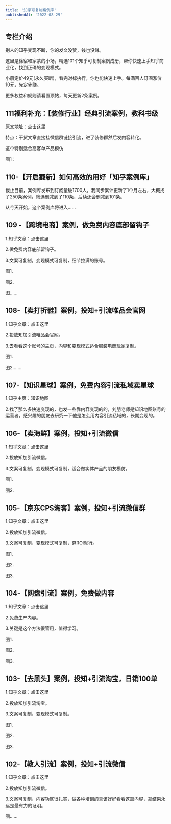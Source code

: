 ```yaml
---
title: '知乎可复制案例库'
publishedAt: '2022-08-29'
---
```


## 专栏介绍

别人的知乎变现不断，你的发文没赞，钱也没赚。  
  
这里是徐宿和家蒙的小场，精选101个知乎可复制案例成册，帮你快速上手知乎商业化，找到正确的变现模式。  
  
小册定价49元(永久买断)，看完对标执行，你也能快速上手。每满百人订阅涨价10元，先定先赚。  
  
更多权益和规则请看置顶帖，每天更新2条案例。

## 111福利补充：【装修行业】经典引流案例，教科书级
原文地址：点击这里

特点：干货文章直接挂微信群链接引流，进了装修群然后发内容转化。

这个特别适合高客单产品模仿

图1：

## 110-【开启翻新】如何高效的用好「知乎案例库」
截止目前，案例库发布到订阅量破1700人，我同步累计更新了1个月左右，大概找了250条案例，筛选删减到了110条，后续还会删减到101条。

从今天开始，这个案例库将进入......

## 109 -【跨境电商】案例，做免费内容底部留钩子
1.知乎文章：点击这里

2.做免费内容底部留钩子。

3.文案可复制，变现模式可复制，细节拉满的账号。

图1.

图2.

图......

## 108-【卖打折鞋】案例，投知+引流唯品会官网
1.知乎文章：点击这里

2.投放知加引流唯品会官网。

3.去看看这个账号的主页，内容和变现模式适合服装电商玩家复制。

图1.

图2.......

## 107-【知识星球】案例，免费内容引流私域卖星球
1.知乎主页：知识地图

2.找了那么多快速变现的，也发一些靠内容变现的的，刘朋老师是知识地图账号的运营者，感兴趣的朋友去研究一下他是怎么用内容引流私域的，长期变现的。



## 106-【卖海鲜】案例，投知+引流微信
1.知乎文章：点击这里

2.投放知加引流微信。

3.文案可复制，变现模式可复制，适合做实体产品的朋友模仿。

图1.

图2.

## 105-【京东CPS淘客】案例，投知+引流微信群
1.知乎文章：点击这里

2.投放知加引流微信。

3.文案可复制，变现模式可复制，算ROI就行。

图1.

图2.

图3.

## 104-【网盘引流】案例，免费做内容
1.知乎文章：点击这里

2.免费生产内容。

3.关键是这个方法很管用，值得学习。

图1.

图2.

图3.



## 103-【去黑头】案例，投知+引流淘宝，日销100单
1.知乎文章：点击这里

2.投放知加引流淘宝。

3.文案可复制，变现模式可复制。

图1.

图2.

图3.

## 102-【教人引流】案例，投知+引流微信
1.知乎文章：点击这里

2.投放知加引流微信。

3.文案可复制，内容功底很扎实，做各种培训的真该好好看看这篇内容，拿结果永远是最有力的证明。

图......

